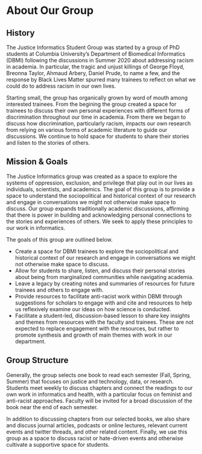 # About Our Group {#about}

## History
The Justice Informatics Student Group was started by a group of PhD students at Columbia University's Department of Biomedical Informatics (DBMI) following the discussions in Summer 2020 about addressing racism in academia. In particular, the tragic and unjust killings of George Floyd, Breonna Taylor, Ahmaud Arbery, Daniel
Prude, to name a few, and the response by Black Lives Matter spurred many trainees to reflect on what we could do to address racism in our own lives. 

Starting small, the group has organically grown by word of mouth among interested trainees. From the begining the group created a space for trainees to discuss their own personal experiences with different forms of discrimination throughout our time in academia. From there we began to discuss how discrimination, particularly racism, impacts our own research from relying on various forms of academic literature to guide our discussions. We continue to hold space for students to share their stories and listen to the stories of others. 

  

## Mission & Goals
The Justice Informatics group was created as a space to explore the systems of oppression, exclusion, and privilege that play out in our lives as individuals, scientists, and academics. The goal of this group is to provide a space to understand the sociopolitical and historical context of our research and engage in conversations we might not otherwise make space to discuss. Our group expands traditionally academic discussions, affirming that there is power in building and acknowledging personal connections to the stories and experiences of others. We seek to apply these principles to our work in informatics.

The goals of this group are outlined below.

* Create a space for DBMI trainees to explore the sociopolitical and historical context of our research and engage in conversations we might not otherwise make space to discuss.
* Allow for students to share, listen, and discuss their personal stories about being from marginalized communities while navigating academia.
* Leave a legacy by creating notes and summaries of resources for future trainees and others to engage with.
* Provide resources to facilitate anti-racist work within DBMI through suggestions for scholars to engage with and cite and resources to help us reflexively examine our ideas on how science is conducted.
* Facilitate a  student-led, discussion-based lesson to share key insights and themes from resources with the faculty and trainees. These are not expected to replace engagement with the resources, but rather to promote synthesis and growth of main themes with work in our department.



## Group Structure
Generally, the group selects one book to read each semester (Fall, Spring, Summer) that focuses on justice and technology, data, or research. Students meet weekly to discuss chapters and connect the readings to our own work in informatics and health, with a particular focus on feminist and anti-racist approaches. Faculty will be invited for a broad discussion of the book near the end of each semester.

In addition to discussing chapters from our selected books, we also share and discuss journal articles, podcasts or online lectures, relevant current events and twitter threads, and other related content. Finally, we use this group as a space to discuss racist or hate-driven events and otherwise cultivate a supportive space for students. 



